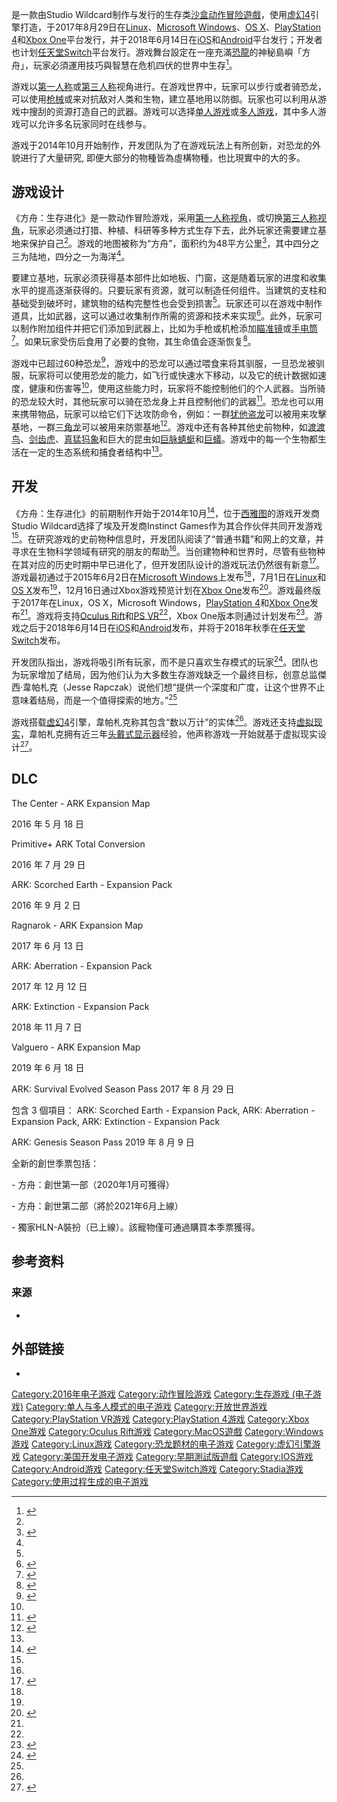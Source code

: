 {{NoteTA|G1=Games}}
{{Infobox VG
| title = 方舟：生存进化
| original = 
| japanese = 
| english = Ark: Survival Evolved
| image = Ark Survival Evolved.jpg
| caption = 方舟：生存进化封面
| developer = Studio Wildcard<br />Instinct Games
| publisher = Studio Wildcard<br />{{vgr|CN|[[蜗牛游戏|蜗牛游戏]]}}
| director = 傑西·韋帕札克（Jesse Rapczak）
| producer = 
| designer = 
| composer = 加雷斯·科克爾（Gareth Coker）
| writer = 
| programmer = 
| artist = 
| series = 
| engine = [[虚幻引擎|虚幻4]]
| released = {{spml|'''Microsoft Windows'''|'''OS X'''|'''Linux'''|'''PlayStation 4'''|'''Xbox One'''}}<br/>{{vgr|WW|2017年8月29日<ref>{{cite web|title=ARK: Survival Evolved will launch 8.8.2017 for Xbox One/PS4/PC! Visit http://playark.com to pre-order your Collectors Edition!|url=https://twitter.com/survivetheark/status/874342598613356545|website=Twitter|accessdate=12 June 2017|archive-date=2020-11-11|archive-url=https://web.archive.org/web/20201111213840/https://twitter.com/survivetheark/status/874342598613356545|dead-url=no}}</ref>}}'''iOS'''、'''Android'''<br/>{{vgr|WW|2018年6月14日<ref>{{cite news|title=侏儸紀恐龍沙盒動作冒險《ARK：Survival Evolved》手機版全球6月中發售決定|url=https://www.gamebase.com.tw/news/topic/99030275/|author=sanchan|accessdate=2018-06-09|date=2018-06-07|newspaper=游戏基地|archive-date=2019-08-25|archive-url=https://web.archive.org/web/20190825161759/https://www.gamebase.com.tw/news/topic/99030275/|dead-url=no}}</ref>}}'''任天堂Switch'''<br/>{{vgr|WW|2018年秋季<ref>{{cite news|title=《方舟：生存進化》今秋登上Switch平台，百種以上生物全都包|url=https://www.4gamers.com.tw/news/detail/34594/ark-survival-evolved-coming-to-nintendo-switch|author=TangBao|accessdate=2018-03-23|date=2018-03-22|newspaper=4Gamers|archive-date=2019-08-26|archive-url=https://web.archive.org/web/20190826002426/https://www.4gamers.com.tw/news/detail/34594/ark-survival-evolved-coming-to-nintendo-switch|dead-url=no}}</ref>}}
| shutdown = 
| onlinegame = 
| genre = [[动作冒险游戏|动作冒险]]、[[生存模式|生存模式]]
| modes = [[单人电子游戏|单人]]、[[多人电子游戏|多人]]
| platforms = [[Linux|Linux]]<br />[[Microsoft_Windows|Microsoft Windows]]<br />[[OS_X|OS X]]<br />[[PlayStation_4|PlayStation 4]]<br />[[Xbox_One|Xbox One]]
}}
{{vgname|方舟：生存进化|en=Ark: Survival Evolved}}是一款由Studio Wildcard制作与发行的生存类[[沙盒|沙盒]][[动作冒险游戏|动作冒险]][[视频游戏|遊戲]]，使用[[虚幻引擎|虚幻4]]引擎打造，于2017年8月29日在[[Linux|Linux]]、[[Microsoft_Windows|Microsoft Windows]]、[[OS_X|OS X]]、[[PlayStation_4|PlayStation 4]]和[[Xbox_One|Xbox One]]平台发行，并于2018年6月14日在[[iOS|iOS]]和[[Android|Android]]平台发行；开发者也计划[[任天堂Switch|任天堂Switch]]平台发行。游戏舞台設定在一座充滿[[恐龍|恐龍]]的神秘島嶼「方舟」，玩家必須運用技巧與智慧在危机四伏的世界中生存<ref>{{Cite web|url = http://gnn.gamer.com.tw/9/118889.html|title = 開放世界恐龍生存遊戲《方舟：生存進化》釋出 Xbox One 版宣傳影片|accessdate = 2015-08-13|author = |date = 2015-08-05|publisher = [[巴哈姆特|巴哈姆特]]|language = zh-tw|archive-date = 2018-06-12|archive-url = https://web.archive.org/web/20180612162531/https://gnn.gamer.com.tw/9/118889.html|dead-url = no}}</ref>。

游戏以[[第一人称|第一人称]]或[[第三人称|第三人称]]视角进行。在游戏世界中，玩家可以步行或者骑恐龙，可以使用[[枪械|枪械]]或{{link-en|简易武器|Improvised weapon}}来对抗敌对人类和生物，建立基地用以防御。玩家也可以利用从游戏中搜刮的资源打造自己的武器。游戏可以选择[[单人电子游戏|单人游戏]]或[[多人电子游戏|多人游戏]]，其中多人游戏可以允许多名玩家同时在线参与。

游戏于2014年10月开始制作，开发团队为了在游戏玩法上有所创新，对恐龙的外貌进行了大量研究, 即便大部分的物種皆為虛構物種，也比現實中的大的多。

==游戏设计==
《方舟：生存进化》是一款{{link-en|生存类|Survival mode}}动作冒险游戏，采用[[第一人称视角游戏|第一人称视角]]，或切换[[第三人称视角游戏|第三人称视角]]，玩家必须通过打猎、种植、科研等多种方式生存下去，此外玩家还需要建立基地来保护自己<ref name="Wire"/>。游戏的地图被称为“方舟”，面积约为48平方公里<ref>{{harvnb|Rapczak|2015|loc=20:20}}</ref>，其中四分之三为陆地，四分之一为海洋<ref name="FAQ"/>。

要建立基地，玩家必须获得基本部件比如地板、门窗，这是随着玩家的进度和收集水平的提高逐渐获得的。只要玩家有资源，就可以制造任何组件。当建筑的支柱和基础受到破坏时，建筑物的结构完整性也会受到损害<ref name="Wire"/>。玩家还可以在游戏中制作道具，比如武器，这可以通过收集制作所需的资源和技术来实现<ref>{{harvnb|Rapczak|2015|loc=31:31}}</ref>。此外，玩家可以制作附加组件并把它们添加到武器上，比如为手枪或机枪添加[[瞄准镜|瞄准镜]]或[[手电筒|手电筒]]<ref>{{harvnb|Rapczak|2015|loc=31:51}}</ref>。如果玩家受伤后食用了必要的食物，其生命值会逐渐恢复<ref>{{harvnb|Rapczak|2015|loc=41:02}}</ref>。

游戏中已超过60种恐龙<ref name="Press1">{{cite press release |url=http://www.gamasutra.com/view/pressreleases/243167/ARK_SURVIVAL_EVOLVED_ndash_A_NEW_BREED_OF_OPENWORLDDINOSAUR_ADVENTURE_IS_COMING.php |title=Ark: Survival Evolved – A New Breed of Open-World Dinosaur Adventure is Coming |type=Press release |location=Seattle, Washington |publisher=Studio Wildcard |date=2015-05-11 |archiveurl=https://www.webcitation.org/6YbwjBXfI?url=http://www.gamasutra.com/view/pressreleases/243167/ARK_SURVIVAL_EVOLVED_ndash_A_NEW_BREED_OF_OPENWORLDDINOSAUR_ADVENTURE_IS_COMING.php |archivedate=2015-05-18 |deadurl=no |language=en }}</ref>，游戏中的恐龙可以通过喂食来将其驯服，一旦恐龙被驯服，玩家将可以使用恐龙的能力，如飞行或快速水下移动，以及它的统计数据如速度，健康和伤害等<ref name="Wire"/>，使用这些能力时，玩家将不能控制他们的个人武器。当所骑的恐龙较大时，其他玩家可以骑在恐龙身上并且控制他们的武器<ref>{{harvnb|Rapczak|2015|loc=36:27}}</ref>。恐龙也可以用来携带物品，玩家可以给它们下达攻防命令，例如：一群[[犹他盗龙|犹他盗龙]]可以被用来攻擊基地，一群[[三角龙|三角龙]]可以被用来防禦基地<ref name="Wire">{{cite web |url=http://news.xbox.com/2015/05/games-fight-for-life-in-studio-wildcards-ark-survival-evolved |title=Fight for Life in Studio Wildcard's ARK: Survival Evolved |work=Xbox Wire |publisher=[[Xbox|Xbox]]. [[Microsoft|Microsoft]] |date=2015-05-15 |accessdate=2015-08-14 |archiveurl=https://www.webcitation.org/6YbL3yoJZ?url=http://news.xbox.com/2015/05/games-fight-for-life-in-studio-wildcards-ark-survival-evolved |archivedate=2015-05-17 |deadurl=no |language=en }}</ref>。游戏中还有各种其他史前物种，如[[渡渡鸟|渡渡鸟]]、[[剑齿虎|剑齿虎]]、[[真猛犸象|真猛犸象]]和巨大的昆虫如[[巨脉蜻蜓|巨脉蜻蜓]]和[[巨蟻|巨蟻]]。游戏中的每一个生物都生活在一定的生态系统和捕食者结构中<ref name="PS announcement"/>。

== 开发 ==
《方舟：生存进化》的前期制作开始于2014年10月<ref>{{harvnb|Rapczak|2015|loc=7:38}}</ref>，位于[[西雅图|西雅图]]的游戏开发商Studio Wildcard选择了埃及开发商Instinct Games作为其合作伙伴共同开发游戏<ref name="Mac-Lin"/>。在研究游戏的史前物种信息时，开发团队阅读了“普通书籍”和网上的文章，并寻求在生物科学领域有研究的朋友的帮助<ref name="FAQ"/>。当创建物种和世界时，尽管有些物种在其对应的历史时期中早已进化了，但开发团队设计的游戏玩法仍然很有新意<ref name="FAQ">{{cite web |url=http://steamcommunity.com/app/346110/discussions/0/613957600545122958/ |title=Frequently Asked Questions |last=Karunakaran |first=Jathiesh |publisher=[[Steam|Steam]]、[[维尔福|维尔福]] |date=2015-05-12 |accessdate=2015-08-14 |language=en |archiveurl=https://www.webcitation.org/6Z0RmqapT?url=http://steamcommunity.com/app/346110/discussions/0/613957600545122958/ |archivedate=2015-06-03 |deadurl=no }}</ref>。游戏最初通过{{link-en|Steam抢先体验|Early access}}于2015年6月2日在[[Microsoft_Windows|Microsoft Windows]]上发布<ref name="Press1"/>，7月1日在[[Linux|Linux]]和[[OS_X|OS X]]发布<ref name="Mac-Lin"/>，12月16日通过Xbox游戏预览计划在[[Xbox_One|Xbox One]]发布<ref>{{cite web |url=http://www.gamespot.com/articles/xbox-one-getting-dino-survival-game-ark-this-winte/1100-6429445/ |title=Xbox One Getting Dino-Survival Game Ark This Winter |last=Makuch |first=Eddie |work=[[GameSpot|GameSpot]] |publisher=[[CBS互动|CBS互动]] |date=2015-08-04 |accessdate=2015-08-14 |archiveurl=https://www.webcitation.org/6aYBik8G3?url=http://www.gamespot.com/articles/xbox-one-getting-dino-survival-game-ark-this-winte/1100-6429445/ |archivedate=2015-08-05 |deadurl=no |language=en }}</ref>。游戏最终版于2017年在Linux，OS X，Microsoft Windows，[[PlayStation_4|PlayStation 4]]和[[Xbox_One|Xbox One]]发布<ref name="Mac-Lin"/>。游戏将支持[[Oculus_Rift|Oculus Rift]]和[[PS_VR|PS VR]]<ref name="Press1"/>，Xbox One版本则通过{{le|ID@Xbox|ID@Xbox}}计划发布<ref name="Mac-Lin">{{cite press release |url=http://www.develop-online.net/press-releases/ark-survival-evolved-available-now-nbsp-for-mac-and-linux-on-steam-early-access/0208473 |title=Ark: Survival Evolved Available Now for Mac and Linux on Steam Early Access |type=新闻稿 |location=西雅图，华盛顿 |publisher=Studio Wildcard |date=2015-07-01 |accessdate=2015-08-14 |archiveurl=https://www.webcitation.org/6ZjS6sGGF?url=http://www.develop-online.net/press-releases/ark-survival-evolved-available-now-nbsp-for-mac-and-linux-on-steam-early-access/0208473 |archivedate=2015年7月2日 |deadurl=yes |language=en |df= }}</ref>。游戏之后于2018年6月14日在[[iOS|iOS]]和[[Android|Android]]发布，并将于2018年秋季在[[任天堂Switch|任天堂Switch]]发布。

开发团队指出，游戏将吸引所有玩家，而不是只喜欢生存模式的玩家<ref>{{harvnb|Rapczak|2015|loc=38:59}}</ref>。团队也为玩家增加了结局，因为他们认为大多数生存游戏缺乏一个最终目标，创意总监傑西·韋帕札克（Jesse Rapczak）说他们想“提供一个深度和广度，让这个世界不止意味着结局，而是一个值得探索的地方。”<ref name="Wire"/>

游戏搭载[[虚幻引擎|虚幻4]]引擎，韋帕札克称其包含“数以万计”的{{le|人工智能 (电子游戏)|Artificial intelligence (video games)|人工智能}}实体<ref name="PS announcement"/>。游戏还支持[[虚拟现实|虚拟现实]]，韋帕札克拥有近三年[[头戴式显示器|头戴式显示器]]经验，他声称游戏一开始就基于虚拟现实设计<ref name="PS announcement">{{cite web |url=http://blog.eu.playstation.com/2015/05/11/ride-dinosaurs-in-ark-survival-evolved-coming-soon-to-ps4/ |title=Ride dinosaurs in ARK: Survival Evolved, coming soon to PS4 |last=Rapczak |first=Jesse |work={{le|PlayStation Blog|PlayStation Blog}} |publisher=[[Sony_Computer_Entertainment|Sony Computer Entertainment]] |date=2015-05-11 |accessdate=2015-08-14 |archiveurl=https://www.webcitation.org/6Z0U5Mo7R?url=http://blog.eu.playstation.com/2015/05/11/ride-dinosaurs-in-ark-survival-evolved-coming-soon-to-ps4/ |archivedate=2015-06-03 |deadurl=no |language=en }}</ref>。

==DLC==
The Center - ARK Expansion Map  

2016 年 5 月 18 日


Primitive+ ARK Total Conversion

2016 年 7 月 29 日


ARK: Scorched Earth - Expansion Pack

2016 年 9 月 2 日


Ragnarok - ARK Expansion Map

2017 年 6 月 13 日


ARK: Aberration - Expansion Pack

2017 年 12 月 12 日


ARK: Extinction - Expansion Pack

2018 年 11 月 7 日


Valguero - ARK Expansion Map

2019 年 6 月 18 日


ARK: Survival Evolved Season Pass
2017 年 8 月 29 日

包含 3 個項目： ARK: Scorched Earth - Expansion Pack, ARK: Aberration - Expansion Pack, ARK: Extinction - Expansion Pack

ARK: Genesis Season Pass
2019 年 8 月 9 日

全新的創世季票包括：

- 方舟：創世第一部（2020年1月可獲得）

- 方舟：創世第二部（將於2021年6月上線）

- 獨家HLN-A裝扮（已上線）。該寵物僅可通過購買本季票獲得。

== 参考资料 ==
{{Reflist|2}}

=== 来源 ===
*{{en}}{{cite interview |last=Rapczak |first=Jesse |interviewer=Lirik |title=Ark: Survival Evolved. Interview with Jesse Rapczak |type= |url=https://www.youtube.com/watch?v=u0UbLtLdoCU |format= |date=2015-05-11 |accessdate=2015-08-14 |archiveurl=https://www.webcitation.org/6YWCqohBp?url=https://www.youtube.com/watch?v=u0UbLtLdoCU |archivedate=2015-05-14 |deadurl=no |ref=harv }}
== 外部链接 ==
*{{en}}{{official website}}

{{DEFAULTSORT:Ark, Survival Evolved}}
[[Category:2016年电子游戏|Category:2016年电子游戏]]
[[Category:动作冒险游戏|Category:动作冒险游戏]]
[[Category:生存游戏_(电子游戏)|Category:生存游戏 (电子游戏)]]
[[Category:单人与多人模式的电子游戏|Category:单人与多人模式的电子游戏]]
[[Category:开放世界游戏|Category:开放世界游戏]]
[[Category:PlayStation_VR游戏|Category:PlayStation VR游戏]]
[[Category:PlayStation_4游戏|Category:PlayStation 4游戏]]
[[Category:Xbox_One游戏|Category:Xbox One游戏]]
[[Category:Oculus_Rift游戏|Category:Oculus Rift游戏]]
[[Category:MacOS遊戲|Category:MacOS遊戲]]
[[Category:Windows游戏|Category:Windows游戏]]
[[Category:Linux游戏|Category:Linux游戏]]
[[Category:恐龙题材的电子游戏|Category:恐龙题材的电子游戏]]
[[Category:虚幻引擎游戏|Category:虚幻引擎游戏]]
[[Category:美国开发电子游戏|Category:美国开发电子游戏]]
[[Category:早期測試版遊戲|Category:早期測試版遊戲]]
[[Category:IOS游戏|Category:IOS游戏]]
[[Category:Android游戏|Category:Android游戏]]
[[Category:任天堂Switch游戏|Category:任天堂Switch游戏]]
[[Category:Stadia游戏|Category:Stadia游戏]]
[[Category:使用过程生成的电子游戏|Category:使用过程生成的电子游戏]]
